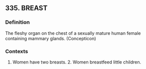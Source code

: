 ## 335. BREAST
### Definition
The fleshy organ on the chest of a sexually mature human female containing mammary glands. (Concepticon)

### Contexts
1. Women have two breasts. 2. Women breastfeed little children.

